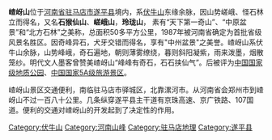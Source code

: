 {{copyedit|time=2019-05-07T04:07:26+00:00}}
{{Unreferenced|time=2021-05-24T03:43:32+00:00}}
'''嵖岈山'''位于[[河南省|河南省]][[驻马店市|驻马店市]][[遂平县|遂平县]]境内，系[[伏牛山|伏牛山]]东缘余脉，因山势嵯峨、怪石林立而得名，又名'''石猴仙山'''、'''嵯峨山'''，'''玲珑山'''， 素有“天下第一奇山”、“中原盆景”和“北方石林”之美称，总面积50多平方公里，1987年被河南省确定为首批省级风景名胜区。因奇峰异石，犬牙交错而得名，享有"中州盆景"之美誉。嵖岈山系伏牛山余脉，山势峰峨，奇石遍地，朝则薄雾缭绕，暮则斜阳凝紫，雨来泼墨，烟散笼纱。明代文人墨客曾赞美嵖岈山“峰峰有奇石，石石挟仙气”。后被评为[[中国国家地质公园|中国国家级地质公园]]、[[中国国家5A级旅游景区|中国国家5A级旅游景区]]。

嵖岈山景区交通便利，南临驻马店市驿城区，北靠漯河市。从河南省会郑州市到嵖岈山不过一百八十公里。几条纵穿遂平县主干道有京珠高速、京广铁路、107国道。便利的交通对嵖岈山的开发起到了决定性的作用。

{{河南小作品}}
{{国家5A级旅游景区}}
{{中国国家地质公园|41}}

{{DEFAULTSORT:Chaya Shan}}
[[Category:伏牛山|Category:伏牛山]]
[[Category:河南山峰|Category:河南山峰]]
[[Category:驻马店地理|Category:驻马店地理]]
[[Category:遂平县|Category:遂平县]]